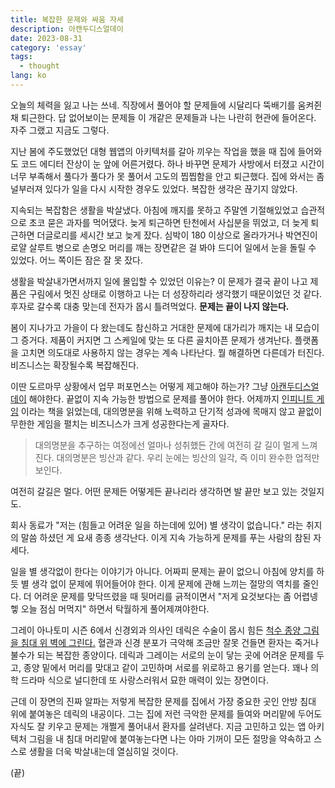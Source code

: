 ```yaml
---
title: 복잡한 문제와 싸움 자세
description: 아캔두디스얼데이
date: 2023-08-31
category: 'essay'
tags:
  - thought
lang: ko
---
```


오늘의 체력을 잃고 나는 쓰네. 직장에서 풀어야 할 문제들에 시달리다 뚝배기를 움켜쥔 채 퇴근한다. 답 없어보이는 문제들 이 개같은 문제들과 나는 나란히 현관에 들어온다. 자주 그랬고 지금도 그렇다.

지난 봄에 주도했었던 대형 웹앱의 아키텍처를 갈아 끼우는 작업을 했을 때 집에 들어와도 코드 에디터 잔상이 눈 앞에 어른거렸다. 하나 바꾸면 문제가 사방에서 터졌고 시간이 너무 부족해서 풀다가 풀다가 못 풀어서 고도의 찝찝함을 안고 퇴근했다. 집에 와서는 좀 널부러져 있다가 일을 다시 시작한 경우도 있었다. 복잡한 생각은 끊기지 않았다.

지속되는 복잡함은 생활을 박살냈다. 아침에 깨지를 못하고 주말엔 기절해있었고 습관적으로 초코 묻은 과자를 먹어댔다. 늦게 퇴근하면 탄천에서 사십분을 뛰었고, 더 늦게 퇴근하면 더글로리를 세시간 보고 늦게 잤다. 심박이 180 이상으로 올라가거나 박연진이 로얄 살루트 병으로 손명오 머리를 깨는 장면같은 걸 봐야 드디어 일에서 눈을 돌릴 수 있었다. 어느 쪽이든 잠은 잘 못 잤다.

생활을 박살내가면서까지 일에 몰입할 수 있었던 이유는? 이 문제가 결국 끝이 나고 제품은 구림에서 멋진 상태로 이행하고 나는 더 성장하리라 생각했기 때문이었던 것 같다. 후자로 갈수록 대충 맞는데 전자가 몹시 틀려먹었다. **문제는 끝이 나지 않는다.**

봄이 지나가고 가을이 다 왔는데도 참신하고 거대한 문제에 대가리가 깨지는 내 모습이 그 증거다. 제품이 커지면 그 스케일에 맞는 또 다른 골치아픈 문제가 생겨난다. 플랫폼을 고치면 의도대로 사용하지 않는 경우는 계속 나타난다. 뭘 해결하면 다른데가 터진다. 비즈니스는 확장될수록 복잡해진다.

이딴 도르마무 상황에서 업무 퍼포먼스는 어떻게 제고해야 하는가? 그냥 [아캔두디스얼데이](https://www.youtube.com/watch?v=mT2jqw-LI3k) 해야한다. 끝없이 지속 가능한 방법으로 문제를 풀어야 한다. 어제까지 [인피니트 게임](https://www.yes24.com/Product/Goods/110710700) 이라는 책을 읽었는데, 대의명분을 위해 노력하고 단기적 성과에 목매지 않고 끝없이 무한한 게임을 펼치는 비즈니스가 크게 성공한다는게 골자다.

> 대의명분을 추구하는 여정에선 얼마나 성취했든 간에 여전히 갈 길이 멀게 느껴진다. 대의명분은 빙산과 같다. 우리 눈에는 빙산의 일각, 즉 이미 완수한 업적만 보인다.

여전히 갈길은 멀다. 어떤 문제든 어떻게든 끝나리라 생각하면 발 끝만 보고 있는 것일지도.

회사 동료가 "저는 (힘들고 어려운 일을 하는데에 있어) 별 생각이 없습니다." 라는 취지의 말씀 하셨던 게 요새 종종 생각난다. 이게 지속 가능하게 문제를 푸는 사람의 참된 자세다.

일을 별 생각없이 한다는 이야기가 아니다. 어짜피 문제는 끝이 없으니 아침에 양치를 하듯 별 생각 없이 문제에 뛰어들어야 한다. 이게 문제에 관해 느끼는 절망의 역치를 줄인다. 더 어려운 문제를 맞닥뜨렸을 때 뒷머리를 긁적이면서 "저게 요것보다는 좀 어렵넹 헿 오늘 점심 머먹지" 하면서 탁월하게 풀어제껴야한다.

그레이 아나토미 시즌 6에서 신경외과 의사인 데릭은 수술이 몹시 힘든 [척수 종양 그림을 침대 위 벽에 그린다.](https://youtu.be/x7Ww2R5LK3U?t=92) 혈관과 신경 분포가 극악해 조금만 잘못 건들면 환자는 죽거나 불수가 되는 복잡한 종양이다. 데릭과 그레이는 서로의 눈이 닿는 곳에 어려운 문제를 두고, 종양 밑에서 머리를 맞대고 같이 고민하며 서로를 위로하고 용기를 얻는다. 꽤나 의학 드라마 식으로 널디한데 또 사랑스러워서 묘한 매력이 있는 장면이다.

근데 이 장면의 진짜 알파는 저렇게 복잡한 문제를 집에서 가장 중요한 곳인 안방 침대 위에 붙여놓은 데릭의 내공이다. 그는 집에 저런 극악한 문제를 들여와 머리맡에 두어도 자식도 잘 키우고 문제는 개쩔게 풀어내서 환자를 살려낸다. 지금 고민하고 있는 앱 아키텍처 그림을 내 침대 머리맡에 붙여놓는다면 나는 아마 기꺼이 모든 절망을 약속하고 스스로 생활을 더욱 박살내는데 열심히일 것이다.

(끝)
